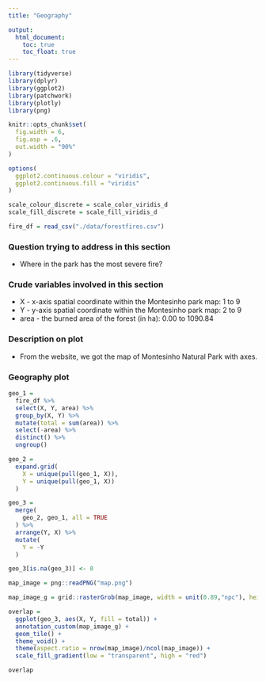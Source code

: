 ```yaml
---
title: "Geography"

output: 
  html_document:
    toc: true
    toc_float: true
---
```


```r
library(tidyverse)
library(dplyr)
library(ggplot2)
library(patchwork)
library(plotly)
library(png)

knitr::opts_chunk$set(
  fig.width = 6,
  fig.asp = .6,
  out.width = "90%"
)

options(
  ggplot2.continuous.colour = "viridis",
  ggplot2.continuous.fill = "viridis"
)

scale_colour_discrete = scale_color_viridis_d
scale_fill_discrete = scale_fill_viridis_d

fire_df = read_csv("./data/forestfires.csv")
```

### Question trying to address in this section

* Where in the park has the most severe fire?

### Crude variables involved in this section

* X - x-axis spatial coordinate within the Montesinho park map: 1 to 9
* Y - y-axis spatial coordinate within the Montesinho park map: 2 to 9
* area - the burned area of the forest (in ha): 0.00 to 1090.84

### Description on plot

* From the website, we got the map of Montesinho Natural Park with axes. 

### Geography plot

```r
geo_1 = 
  fire_df %>% 
  select(X, Y, area) %>% 
  group_by(X, Y) %>% 
  mutate(total = sum(area)) %>% 
  select(-area) %>% 
  distinct() %>% 
  ungroup() 

geo_2 = 
  expand.grid(
    X = unique(pull(geo_1, X)),
    Y = unique(pull(geo_1, X))
  )

geo_3 = 
  merge(
    geo_2, geo_1, all = TRUE
  ) %>% 
  arrange(Y, X) %>% 
  mutate(
    Y = -Y
  ) 

geo_3[is.na(geo_3)] <- 0

map_image = png::readPNG("map.png")

map_image_g = grid::rasterGrob(map_image, width = unit(0.89,"npc"), height = unit(0.89,"npc"))

overlap = 
  ggplot(geo_3, aes(X, Y, fill = total)) + 
  annotation_custom(map_image_g) +
  geom_tile() +
  theme_void() +
  theme(aspect.ratio = nrow(map_image)/ncol(map_image)) +
  scale_fill_gradient(low = "transparent", high = "red")

overlap
```